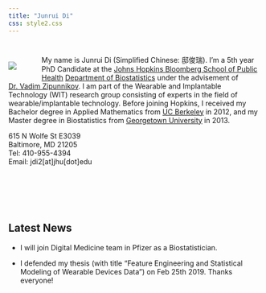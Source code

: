 ```yaml
---
title: "Junrui Di"
css: style2.css
---
```

#

#
<link rel="stylesheet" href="academicons/css/academicons.min.css"/>

<script>
  (function(i,s,o,g,r,a,m){i['GoogleAnalyticsObject']=r;i[r]=i[r]||function(){
  (i[r].q=i[r].q||[]).push(arguments)},i[r].l=1*new Date();a=s.createElement(o),
  m=s.getElementsByTagName(o)[0];a.async=1;a.src=g;m.parentNode.insertBefore(a,m)
  })(window,document,'script','https://www.google-analytics.com/analytics.js','ga');

  ga('create', 'UA-99094202-1', 'auto');
  ga('send', 'pageview');

</script>

<div style="float:left;margin:0px 50px 0px 0px">
![](./files/photo1.jpg)
</div>
My name is Junrui Di (Simplified Chinese: 邸俊瑞). I'm a 5th year PhD Candidate at the [Johns Hopkins Bloomberg School of Public Health](http://www.jhsph.edu/) [Department of Biostatistics](http://www.jhsph.edu/departments/biostatistics/) under the advisement of [Dr. Vadim Zipunnikov](http://www.biostat.jhsph.edu/~vzipunni/). I am part of the Wearable and Implantable Technology (WIT) research group consisting of experts in the field of wearable/implantable technology.  Before joining Hopkins, I received my Bachelor degree in Applied Mathematics from [UC Berkeley](https://math.berkeley.edu/) in 2012, and my Master degree in Biostatistics from [Georgetown University](https://biostatistics.georgetown.edu/) in 2013. 


615 N Wolfe St E3039  
Baltimore, MD 21205\
 Tel: 410-955-4394\
 Email: jdi2[at]jhu[dot]edu


<br>
<br>
<br>
<br>

## Latest News
- I will join Digital Medicine team in Pfizer as a Biostatistician.

- I defended my thesis (with title "Feature Engineering and Statistical Modeling of Wearable Devices Data") on Feb 25th 2019. Thanks everyone!






